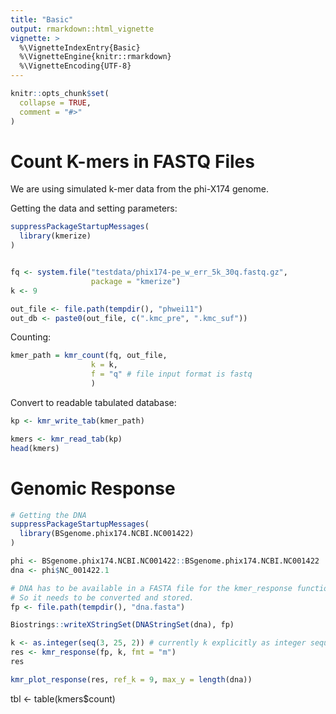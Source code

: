 ```yaml
---
title: "Basic"
output: rmarkdown::html_vignette
vignette: >
  %\VignetteIndexEntry{Basic}
  %\VignetteEngine{knitr::rmarkdown}
  %\VignetteEncoding{UTF-8}
---
```


```r
knitr::opts_chunk$set(
  collapse = TRUE,
  comment = "#>"
)
```


# Count K-mers in FASTQ Files

We are using simulated k-mer data from the phi-X174 genome.


Getting the data and setting parameters:

```r
suppressPackageStartupMessages(
  library(kmerize)
)


fq <- system.file("testdata/phix174-pe_w_err_5k_30q.fastq.gz", 
                  package = "kmerize")
k <- 9

out_file <- file.path(tempdir(), "phwei11")
out_db <- paste0(out_file, c(".kmc_pre", ".kmc_suf"))

```


Counting:

```r
kmer_path = kmr_count(fq, out_file, 
                  k = k, 
                  f = "q" # file input format is fastq
                  )

```

Convert to readable tabulated database:

```r
kp <- kmr_write_tab(kmer_path)
```
```r
kmers <- kmr_read_tab(kp)
head(kmers)
```

# Genomic Response

```r
# Getting the DNA
suppressPackageStartupMessages(
  library(BSgenome.phix174.NCBI.NC001422)
)

phi <- BSgenome.phix174.NCBI.NC001422::BSgenome.phix174.NCBI.NC001422
dna <- phi$NC_001422.1

# DNA has to be available in a FASTA file for the kmer_response function.
# So it needs to be converted and stored.
fp <- file.path(tempdir(), "dna.fasta")

Biostrings::writeXStringSet(DNAStringSet(dna), fp)

k <- as.integer(seq(3, 25, 2)) # currently k explicitly as integer sequence
res <- kmr_response(fp, k, fmt = "m")
res


```
```r
kmr_plot_response(res, ref_k = 9, max_y = length(dna))
```








tbl <- table(kmers$count)

